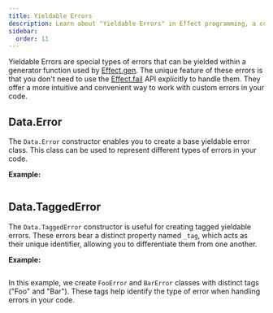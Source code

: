 ```yaml
---
title: Yieldable Errors
description: Learn about "Yieldable Errors" in Effect programming, a convenient way to handle custom errors within generator functions. Explore the `Data.Error` and `Data.TaggedError` constructors for creating base and tagged yieldable errors, simplifying error handling in your code.
sidebar:
  order: 11
---
```


Yieldable Errors are special types of errors that can be yielded within a generator function used by [Effect.gen](/getting-started/using-generators).
The unique feature of these errors is that you don't need to use the [Effect.fail](/getting-started/creating-effects#fail) API explicitly to handle them.
They offer a more intuitive and convenient way to work with custom errors in your code.

## Data.Error

The `Data.Error` constructor enables you to create a base yieldable error class.
This class can be used to represent different types of errors in your code.

**Example:**

```ts twoslash file=<rootDir>/yieldable-errors/Data.Error.ts

```

## Data.TaggedError

The `Data.TaggedError` constructor is useful for creating tagged yieldable errors.
These errors bear a distinct property named `_tag`, which acts as their unique identifier, allowing you to differentiate them from one another.

**Example:**

```ts twoslash file=<rootDir>/yieldable-errors/Data.TaggedError.ts

```

In this example, we create `FooError` and `BarError` classes with distinct tags ("Foo" and "Bar"). These tags help identify the type of error when handling errors in your code.
